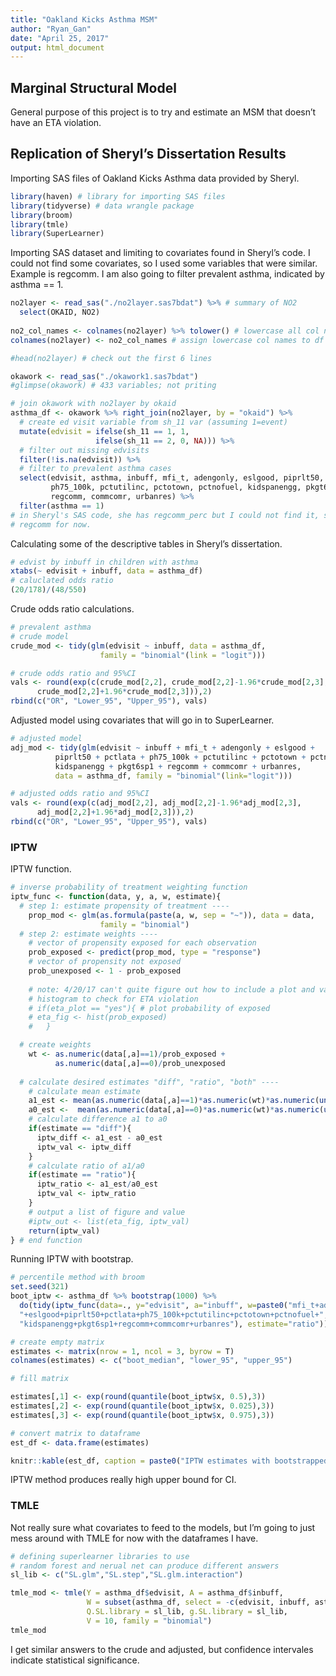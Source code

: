 ```yaml
---
title: "Oakland Kicks Asthma MSM"
author: "Ryan_Gan"
date: "April 25, 2017"
output: html_document
---
```


## Marginal Structural Model

General purpose of this project is to try and estimate an MSM that doesn't have an ETA violation.

## Replication of Sheryl's Dissertation Results

Importing SAS files of Oakland Kicks Asthma data provided by Sheryl.

```r
library(haven) # library for importing SAS files
library(tidyverse) # data wrangle package
library(broom)
library(tmle)
library(SuperLearner)
```

Importing SAS dataset and limiting to covariates found in Sheryl's code. I could not find some covariates, so I used some variables that were similar. Example is regcomm. I am also going to filter prevalent asthma, indicated by asthma == 1.

```r
no2layer <- read_sas("./no2layer.sas7bdat") %>% # summary of NO2
  select(OKAID, NO2)
  
no2_col_names <- colnames(no2layer) %>% tolower() # lowercase all col names
colnames(no2layer) <- no2_col_names # assign lowercase col names to df

#head(no2layer) # check out the first 6 lines

okawork <- read_sas("./okawork1.sas7bdat")
#glimpse(okawork) # 433 variables; not priting

# join okawork with no2layer by okaid
asthma_df <- okawork %>% right_join(no2layer, by = "okaid") %>% 
  # create ed visit variable from sh_11 var (assuming 1=event)
  mutate(edvisit = ifelse(sh_11 == 1, 1,
                   ifelse(sh_11 == 2, 0, NA))) %>% 
  # filter out missing edvisits
  filter(!is.na(edvisit)) %>%
  # filter to prevalent asthma cases
  select(edvisit, asthma, inbuff, mfi_t, adengonly, eslgood, piprlt50, pctlata,
         ph75_100k, pctutilinc, pctotown, pctnofuel, kidspanengg, pkgt6sp1,
         regcomm, commcomr, urbanres) %>% 
  filter(asthma == 1)
# in Sheryl's SAS code, she has regcomm_perc but I could not find it, so using
# regcomm for now.

```

Calculating some of the descriptive tables in Sheryl's dissertation.

```r
# edvist by inbuff in children with asthma
xtabs(~ edvisit + inbuff, data = asthma_df)
# caluclated odds ratio
(20/178)/(48/550)
```

Crude odds ratio calculations.

```r
# prevalent asthma 
# crude model
crude_mod <- tidy(glm(edvisit ~ inbuff, data = asthma_df,
                    family = "binomial"(link = "logit")))

# crude odds ratio and 95%CI
vals <- round(exp(c(crude_mod[2,2], crude_mod[2,2]-1.96*crude_mod[2,3], 
      crude_mod[2,2]+1.96*crude_mod[2,3])),2)
rbind(c("OR", "Lower_95", "Upper_95"), vals)
```

Adjusted model using covariates that will go in to SuperLearner.

```r
# adjusted model
adj_mod <- tidy(glm(edvisit ~ inbuff + mfi_t + adengonly + eslgood + 
          piprlt50 + pctlata + ph75_100k + pctutilinc + pctotown + pctnofuel + 
          kidspanengg + pkgt6sp1 + regcomm + commcomr + urbanres, 
          data = asthma_df, family = "binomial"(link="logit")))

# adjusted odds ratio and 95%CI
vals <- round(exp(c(adj_mod[2,2], adj_mod[2,2]-1.96*adj_mod[2,3], 
      adj_mod[2,2]+1.96*adj_mod[2,3])),2)
rbind(c("OR", "Lower_95", "Upper_95"), vals)
```

### IPTW

IPTW function.

```r
# inverse probability of treatment weighting function
iptw_func <- function(data, y, a, w, estimate){
  # step 1: estimate propensity of treatment ----
    prop_mod <- glm(as.formula(paste(a, w, sep = "~")), data = data, 
                    family = "binomial")
  # step 2: estimate weights ----
    # vector of propensity exposed for each observation
    prob_exposed <- predict(prop_mod, type = "response")
    # vector of propensity not exposed
    prob_unexposed <- 1 - prob_exposed 
    
    # note: 4/20/17 can't quite figure out how to include a plot and value
    # histogram to check for ETA violation 
    # if(eta_plot == "yes"){ # plot probability of exposed
    # eta_fig <- hist(prob_exposed)
    #   }

  # create weights
    wt <- as.numeric(data[,a]==1)/prob_exposed + 
          as.numeric(data[,a]==0)/prob_unexposed
    
  # calculate desired estimates "diff", "ratio", "both" ----
    # calculate mean estimate
    a1_est <- mean(as.numeric(data[,a]==1)*as.numeric(wt)*as.numeric(unlist(data[,y])))
    a0_est <-  mean(as.numeric(data[,a]==0)*as.numeric(wt)*as.numeric(unlist(data[,y])))
    # calculate difference a1 to a0
    if(estimate == "diff"){
      iptw_diff <- a1_est - a0_est
      iptw_val <- iptw_diff
    }
    # calculate ratio of a1/a0
    if(estimate == "ratio"){
      iptw_ratio <- a1_est/a0_est
      iptw_val <- iptw_ratio
    } 
    # output a list of figure and value
    #iptw_out <- list(eta_fig, iptw_val)
    return(iptw_val)
} # end function 

```

Running IPTW with bootstrap.

```r
# percentile method with broom
set.seed(321)
boot_iptw <- asthma_df %>% bootstrap(1000) %>% 
  do(tidy(iptw_func(data=., y="edvisit", a="inbuff", w=paste0("mfi_t+adengonly",
  "+eslgood+piprlt50+pctlata+ph75_100k+pctutilinc+pctotown+pctnofuel+",
  "kidspanengg+pkgt6sp1+regcomm+commcomr+urbanres"), estimate="ratio")))

# create empty matrix
estimates <- matrix(nrow = 1, ncol = 3, byrow = T)
colnames(estimates) <- c("boot_median", "lower_95", "upper_95")

# fill matrix 

estimates[,1] <- exp(round(quantile(boot_iptw$x, 0.5),3))
estimates[,2] <- exp(round(quantile(boot_iptw$x, 0.025),3))
estimates[,3] <- exp(round(quantile(boot_iptw$x, 0.975),3))

# convert matrix to dataframe
est_df <- data.frame(estimates)

knitr::kable(est_df, caption = paste0("IPTW estimates with bootstrapped 95%CI"))
```

IPTW method produces really high upper bound for CI.

### TMLE

Not really sure what covariates to feed to the models, but I'm going to just mess around with TMLE for now with the dataframes I have.

```r
# defining superlearner libraries to use
# random forest and nerual net can produce different answers
sl_lib <- c("SL.glm","SL.step","SL.glm.interaction")

tmle_mod <- tmle(Y = asthma_df$edvisit, A = asthma_df$inbuff, 
                 W = subset(asthma_df, select = -c(edvisit, inbuff, asthma)),
                 Q.SL.library = sl_lib, g.SL.library = sl_lib, 
                 V = 10, family = "binomial")
tmle_mod
```


I get similar answers to the crude and adjusted, but confidence intervales indicate statistical significance.